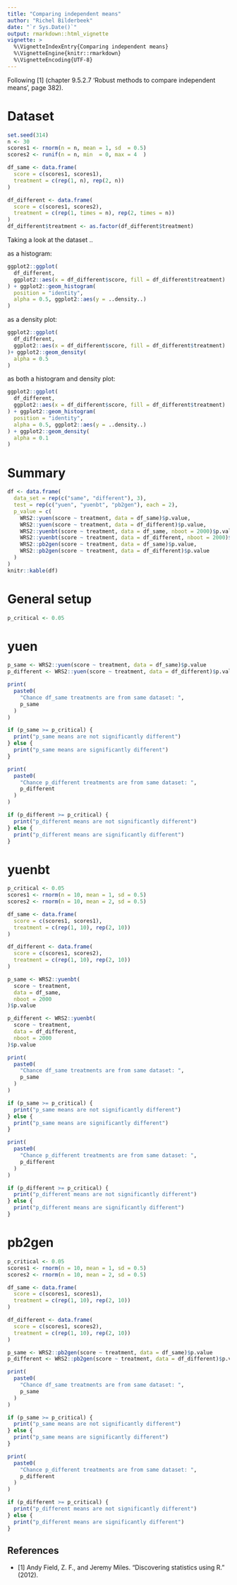 ```yaml
---
title: "Comparing independent means"
author: "Richel Bilderbeek"
date: "`r Sys.Date()`"
output: rmarkdown::html_vignette
vignette: >
  %\VignetteIndexEntry{Comparing independent means}
  %\VignetteEngine{knitr::rmarkdown}
  %\VignetteEncoding{UTF-8}
---
```


Following [1] (chapter 9.5.2.7 'Robust methods to compare independent means', page 382).

# Dataset

```r
set.seed(314)
n <- 30
scores1 <- rnorm(n = n, mean = 1, sd  = 0.5)
scores2 <- runif(n = n, min  = 0, max = 4  )

df_same <- data.frame(
  score = c(scores1, scores1), 
  treatment = c(rep(1, n), rep(2, n))
)

df_different <- data.frame(
  score = c(scores1, scores2), 
  treatment = c(rep(1, times = n), rep(2, times = n))
)
df_different$treatment <- as.factor(df_different$treatment)
```

Taking a look at the dataset ..

as a histogram:

```r
ggplot2::ggplot(
  df_different,
  ggplot2::aes(x = df_different$score, fill = df_different$treatment)
) + ggplot2::geom_histogram(
  position = "identity",
  alpha = 0.5, ggplot2::aes(y = ..density..)
)
```

as a density plot:

```r
ggplot2::ggplot(
  df_different,
  ggplot2::aes(x = df_different$score, fill = df_different$treatment)
)+ ggplot2::geom_density(
  alpha = 0.5
)
```

as both a histogram and density plot:

```r
ggplot2::ggplot(
  df_different,
  ggplot2::aes(x = df_different$score, fill = df_different$treatment)
) + ggplot2::geom_histogram(
  position = "identity",
  alpha = 0.5, ggplot2::aes(y = ..density..)
) + ggplot2::geom_density(
  alpha = 0.1
)
```

# Summary

```r

df <- data.frame(
  data_set = rep(c("same", "different"), 3),
  test = rep(c("yuen", "yuenbt", "pb2gen"), each = 2),
  p_value = c(
    WRS2::yuen(score ~ treatment, data = df_same)$p.value,
    WRS2::yuen(score ~ treatment, data = df_different)$p.value,
    WRS2::yuenbt(score ~ treatment, data = df_same, nboot = 2000)$p.value,
    WRS2::yuenbt(score ~ treatment, data = df_different, nboot = 2000)$p.value,
    WRS2::pb2gen(score ~ treatment, data = df_same)$p.value,
    WRS2::pb2gen(score ~ treatment, data = df_different)$p.value
  )
)    
knitr::kable(df)
```

# General setup

```r
p_critical <- 0.05
```

# yuen

```r
p_same <- WRS2::yuen(score ~ treatment, data = df_same)$p.value
p_different <- WRS2::yuen(score ~ treatment, data = df_different)$p.value

print(
  paste0(
    "Chance df_same treatments are from same dataset: ",
    p_same
  )
)

if (p_same >= p_critical) {
  print("p_same means are not significantly different")
} else {
  print("p_same means are significantly different")
}

print(
  paste0(
    "Chance p_different treatments are from same dataset: ",
    p_different
  )
)

if (p_different >= p_critical) {
  print("p_different means are not significantly different")
} else {
  print("p_different means are significantly different")
}

```


# yuenbt

```r
p_critical <- 0.05
scores1 <- rnorm(n = 10, mean = 1, sd = 0.5)
scores2 <- rnorm(n = 10, mean = 2, sd = 0.5)

df_same <- data.frame(
  score = c(scores1, scores1), 
  treatment = c(rep(1, 10), rep(2, 10))
)

df_different <- data.frame(
  score = c(scores1, scores2), 
  treatment = c(rep(1, 10), rep(2, 10))
)

p_same <- WRS2::yuenbt(
  score ~ treatment, 
  data = df_same,
  nboot = 2000
)$p.value

p_different <- WRS2::yuenbt(
  score ~ treatment, 
  data = df_different,
  nboot = 2000
)$p.value

print(
  paste0(
    "Chance df_same treatments are from same dataset: ",
    p_same
  )
)

if (p_same >= p_critical) {
  print("p_same means are not significantly different")
} else {
  print("p_same means are significantly different")
}

print(
  paste0(
    "Chance p_different treatments are from same dataset: ",
    p_different
  )
)

if (p_different >= p_critical) {
  print("p_different means are not significantly different")
} else {
  print("p_different means are significantly different")
}

```

# pb2gen

```r
p_critical <- 0.05
scores1 <- rnorm(n = 10, mean = 1, sd = 0.5)
scores2 <- rnorm(n = 10, mean = 2, sd = 0.5)

df_same <- data.frame(
  score = c(scores1, scores1), 
  treatment = c(rep(1, 10), rep(2, 10))
)

df_different <- data.frame(
  score = c(scores1, scores2), 
  treatment = c(rep(1, 10), rep(2, 10))
)

p_same <- WRS2::pb2gen(score ~ treatment, data = df_same)$p.value
p_different <- WRS2::pb2gen(score ~ treatment, data = df_different)$p.value

print(
  paste0(
    "Chance df_same treatments are from same dataset: ",
    p_same
  )
)

if (p_same >= p_critical) {
  print("p_same means are not significantly different")
} else {
  print("p_same means are significantly different")
}

print(
  paste0(
    "Chance p_different treatments are from same dataset: ",
    p_different
  )
)

if (p_different >= p_critical) {
  print("p_different means are not significantly different")
} else {
  print("p_different means are significantly different")
}

```

## References

 * [1] Andy Field, Z. F., and Jeremy Miles. "Discovering statistics using R." (2012).

